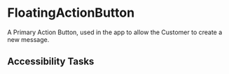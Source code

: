
<Meta title="FloatingActionButton/Default" component={FloatingActionButton} />

# FloatingActionButton

A Primary Action Button, used in the app to allow the Customer to create a new message.

## Accessibility Tasks
